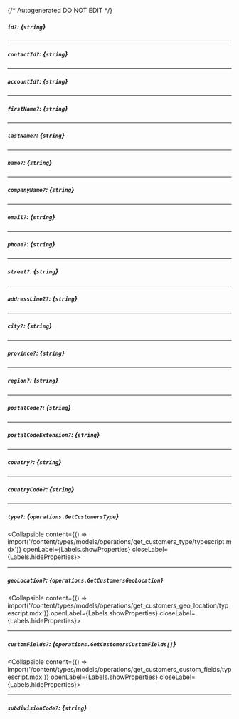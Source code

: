 {/* Autogenerated DO NOT EDIT  */}

##### `id?`: *{`string`}*

---
##### `contactId?`: *{`string`}*

---
##### `accountId?`: *{`string`}*

---
##### `firstName?`: *{`string`}*

---
##### `lastName?`: *{`string`}*

---
##### `name?`: *{`string`}*

---
##### `companyName?`: *{`string`}*

---
##### `email?`: *{`string`}*

---
##### `phone?`: *{`string`}*

---
##### `street?`: *{`string`}*

---
##### `addressLine2?`: *{`string`}*

---
##### `city?`: *{`string`}*

---
##### `province?`: *{`string`}*

---
##### `region?`: *{`string`}*

---
##### `postalCode?`: *{`string`}*

---
##### `postalCodeExtension?`: *{`string`}*

---
##### `country?`: *{`string`}*

---
##### `countryCode?`: *{`string`}*

---
##### `type?`: *{`operations.GetCustomersType`}*
<Collapsible content={() => import('/content/types/models/operations/get_customers_type/typescript.mdx')} openLabel={Labels.showProperties} closeLabel={Labels.hideProperties}>
</Collapsible>

---
##### `geoLocation?`: *{`operations.GetCustomersGeoLocation`}*
<Collapsible content={() => import('/content/types/models/operations/get_customers_geo_location/typescript.mdx')} openLabel={Labels.showProperties} closeLabel={Labels.hideProperties}>
</Collapsible>

---
##### `customFields?`: *{`operations.GetCustomersCustomFields[]`}*
<Collapsible content={() => import('/content/types/models/operations/get_customers_custom_fields/typescript.mdx')} openLabel={Labels.showProperties} closeLabel={Labels.hideProperties}>
</Collapsible>

---
##### `subdivisionCode?`: *{`string`}*


